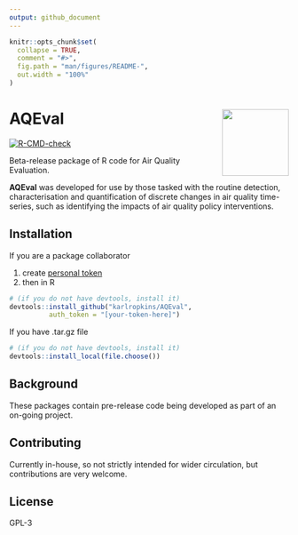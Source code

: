 ```yaml
---
output: github_document
---
```


<!-- README.md is generated from README.Rmd. Please edit that file -->

```r
knitr::opts_chunk$set(
  collapse = TRUE,
  comment = "#>",
  fig.path = "man/figures/README-",
  out.width = "100%"
)
```

# AQEval <img src="man/figures/logo.png" align="right" alt="" width="120" />

<!-- badges: start -->
[![R-CMD-check](https://github.com/karlropkins/AQEval/workflows/R-CMD-check/badge.svg)](https://github.com/karlropkins/AQEval/actions)
<!-- badges: end -->

Beta-release package of R code for Air Quality Evaluation.

__AQEval__ was developed for use by those tasked with the routine detection, characterisation and
quantification of discrete changes in air quality time-series, such as identifying the impacts
of air quality policy interventions.


## Installation

If you are a package collaborator

1. create [personal token](https://help.github.com/en/github/authenticating-to-github/creating-a-personal-access-token-for-the-command-line)
2. then in R 

```r
# (if you do not have devtools, install it) 
devtools::install_github("karlropkins/AQEval", 
          auth_token = "[your-token-here]") 
```

If you have .tar.gz file

```r
# (if you do not have devtools, install it)
devtools::install_local(file.choose())
```

## Background
These packages contain pre-release code being developed as part 
of an on-going project.

## Contributing
Currently in-house, so not strictly intended for wider circulation, 
but contributions are very welcome.

## License
GPL-3 

